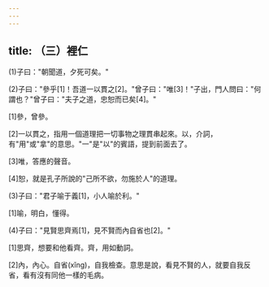 ```yaml
---
---
---
```

title: （三）裡仁
---



(1)子曰："朝聞道，夕死可矣。"

(2)子曰："參乎[1]！吾道一以貫之[2]。"曾子曰："唯[3]！"子出，門人問曰："何謂也？"曾子曰："夫子之道，忠恕而已矣[4]。"

[1]參，曾參。

[2]一以貫之，指用一個道理把一切事物之理貫串起來。以，介詞，有"用"或"拿"的意思。"一"是"以"的賓語，提到前面去了。

[3]唯，答應的聲音。

[4]恕，就是孔子所說的"己所不欲，勿施於人"的道理。

(3)子曰："君子喻于義[1]，小人喻於利。"

[1]喻，明白，懂得。

(4)子曰："見賢思齊焉[1]，見不賢而內自省也[2]。"

[1]思齊，想要和他看齊。齊，用如動詞。

[2]內，內心。自省(xǐng)，自我檢查。意思是說，看見不賢的人，就要自我反省，看有沒有同他一樣的毛病。